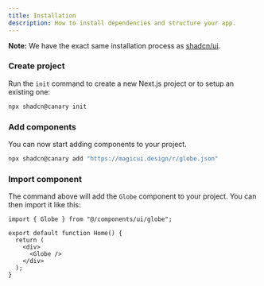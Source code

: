 ```yaml
---
title: Installation
description: How to install dependencies and structure your app.
---
```


<Callout>

**Note:** We have the exact same installation process as [shadcn/ui](https://ui.shadcn.com/docs/installation/).

</Callout>

<Steps>

### Create project

Run the `init` command to create a new Next.js project or to setup an existing one:

```bash
npx shadcn@canary init
```

### Add components

You can now start adding components to your project.

```bash
npx shadcn@canary add "https://magicui.design/r/globe.json"
```

### Import component

The command above will add the `Globe` component to your project. You can then import it like this:

```tsx {1,6} showLineNumbers
import { Globe } from "@/components/ui/globe";

export default function Home() {
  return (
    <div>
      <Globe />
    </div>
  );
}
```

</Steps>
